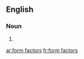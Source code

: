 ==English==

===Noun===
{{head|en}}

# {{plural of|form factor}}

[[ar:form factors]]
[[fr:form factors]]